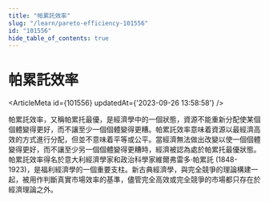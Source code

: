 ```yaml
---
title: "帕累託效率"
slug: "/learn/pareto-efficiency-101556"
id: "101556"
hide_table_of_contents: true
---
```



# 帕累託效率

<ArticleMeta id={101556} updatedAt={'2023-09-26 13:58:58'} />
<div className='border-solid border-b border-t-0 my-4 border-[var(--ifm-color-gray-300)]' />

帕累託效率，又稱帕累托最優，是經濟學中的一個狀態，資源不能重新分配使某個個體變得更好，而不讓至少一個個體變得更糟。帕累託效率意味着資源以最經濟高效的方式進行分配，但並不意味着平等或公平。當經濟無法做出改變以使一個個體變得更好，而不讓至少另一個個體變得更糟時，經濟被認為處於帕累托最優狀態。帕累託效率得名於意大利經濟學家和政治科學家維爾弗雷多·帕累託 (1848-1923)，是福利經濟學的一個重要支柱。新古典經濟學，與完全競爭的理論構建一起，被用作判斷真實市場效率的基準，儘管完全高效或完全競爭的市場都只存在於經濟理論之外。

